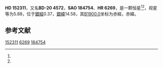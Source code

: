 {{Starbox begin
| name = HD 152311
}}
{{Starbox observe
| epoch = [[J2000.0|J2000.0]]
| constell = {{星座名待查}}<ref name=SIMBAD>{{cite web
 | url=http://simbad.u-strasbg.fr/simbad/sim-id?Ident=HR+6269
 | title=Pulsating variable Star
 | publisher=Centre de Données astronomiques de Strasbourg
 | work=SIMBAD
 | accessdate=2012-07-13
 | archive-date=2021-05-28
 | archive-url=https://web.archive.org/web/20210528034013/http://simbad.u-strasbg.fr/simbad/sim-id?Ident=HR+6269
 }}</ref><ref name=DATA>{{cite web
 | url=http://vizier.u-strasbg.fr/viz-bin/VizieR-5?-out.add=.&-source=5050&-corr=PK=HR&-out.max=9999&HR=6269
 | title=VizieR Detailed Page
 | accessdate=2012-07-13
 | archive-date=2019-02-16
 | archive-url=https://web.archive.org/web/20190216085809/http://vizier.u-strasbg.fr/viz-bin/VizieR-5?-out.add=.&-source=5050&-corr=PK=HR&-out.max=9999&HR=6269
 | dead-url=no
 }}</ref>
| 星官 = 
| ra = {{RA|16|53|25.2}}<ref name=SIMBAD /><ref name=DATA />
| dec = {{DEC|-20|24|56}}<ref name=SIMBAD /><ref name=DATA />
| appmag_v = 5.88<ref name=SIMBAD /><ref name=DATA />
}}
{{Starbox character
| class = G3V<ref name=SIMBAD /><ref name=DATA />
| b-v = 0.68<ref name=SIMBAD /><ref name=DATA />
| u-b = <ref name=SIMBAD /><ref name=DATA />
| r-i = <ref name=SIMBAD /><ref name=DATA />
| variable = 
}}
{{Starbox astrometry
| radial_v = 
| prop_mo_ra = -17
| parallax = 
| p_error = 
}}
{{Starbox catalog
| names =BD-20 4572，[[SAO星表|SAO]] 184754，[[HD星表|HD]] 152311，[[HR星表|HR]] 6269}}
{{Starbox reference |Simbad=HR+6269}}
{{Starbox end}}

'''HD 152311'''，又名'''BD-20 4572'''，'''SAO 184754'''、'''HR 6269'''，是一颗恒星<ref name=SIMBAD /><ref name=DATA />，视星等为5.88，位于[[銀道座標系|銀經]]0.37，[[銀道座標系|銀緯]]14.58，其[[B1900.0|B1900.0]]坐标为赤經{{RA|16|47|30.9}}，赤緯{{DEC|-20|14.58|54}}。

== 参考文献 ==
{{reflist}}

{{star-stub}}

[[Category:HD和HDE天體|152311]]
[[Category:HR天體|6269]]
[[Category:SAO天體|184754]]